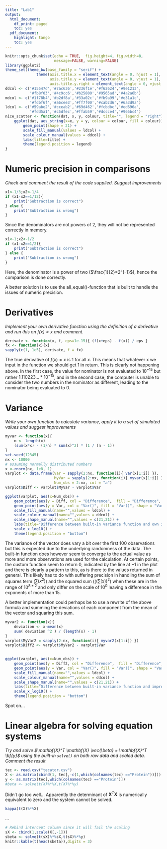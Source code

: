 ```yaml
---
title: "Lab1"
output:
  html_document:
    df_print: paged
    toc: yes
  pdf_document:
    highlight: tango
    toc: yes
---
```


```r
knitr::opts_chunk$set(echo = TRUE,  fig.height=4, fig.width=8, 
                      message=FALSE, warning=FALSE)
library(ggplot2)
theme_set(theme_bw(base_family = "serif") +
              theme(axis.title.x = element_text(angle = 0, hjust = 1),
                    axis.title.y = element_text(angle = 0, vjust = 1),
                    axis.title.y.right = element_text(angle = 0, vjust = 1)))
ddcol <- c('#15547d','#7ac636','#236f1e','#f62624','#9e1213',
           '#fb8f03','#4c9cc6','#b25800','#9565ad','#4a2a6b')
mdcol <- c('#1f78b4','#b2df8a','#33a02c','#fb9a99','#e31a1c',
           '#fdbf6f','#a6cee3','#ff7f00','#cab2d6','#6a3d9a')
ldcol <- c('#59abe2','#cceab2','#69d462','#fcbdbc','#ed696a',
           '#fdd5a1','#c5dfec','#ffab59','#dccce4','#966bc4')
nice_scatter <- function(dat, x, y, colour, title="", legend = "right"){
    ggplot(dat, aes_string(x=x, y = y, colour = colour, fill = colour)) +
        geom_point(shape = 21) +
        scale_fill_manual(values = ldcol) +
        scale_colour_manual(values = ddcol) +
        labs(title=title) +
        theme(legend.position = legend)
}
```

# Numeric precision in comparisons

*Check and comment the result of the code supplied. Suggest improvements*

```r
x1<-1/3;x2<-1/4
if (x1-x2==1/12){
    print("Subtraction is correct")
} else {
    print("Subtraction is wrong")
}
```

Since the denominators are not powers of 2, they will not be represented correctly in memory.

```r
x1<-1;x2<-1/2
if (x1-x2==1/2){
    print("Subtraction is correct")
} else {
    print("Subtraction is wrong")
}

```

Here, the denominator is a power of two ($\frac{1}{2}=2^{-1}$), hence the comparison is done correctly.

A better solution is to use the all_equal()-function that is built to handle the issues of numeric precision.

# Derivatives

*Implement your own derivative function using the definition of a derivative and run this on $f(x)=x$ and comment.*

```r
derivate <- function(x, f, eps=1e-15){ (f(x+eps) - f(x)) / eps }
fx <- function(x){x}
sapply(c(1, 1e5), derivate, f = fx)
```

The true derivative of $f(x)=x$ is $1$ for all $x$. This means that whatever x we input in the function we should get $1$ in return. This is clearly not happening above. In the first case, the value for nominator is not evaluated to $10^{-15}$ but rather $1.110223...*10^{-15}$, and in the second case, the computer is unable to consider the two numbers in the nominator as different, leading to the nominator being evaluated to $0$.

# Variance

 *Write your own function to calculate variance, apply it to a set of simulated values and suggest improvements*
 
```r
myvar <- function(x){
    n <- length(x)
    (sum(x*x) - (1/n) * sum(x)^2) * (1 / (n - 1))
}
set.seed(12345)
nx <- 10000
# assuming normally distributed numbers
x <-rnorm(nx, 1e8, 1)
varplot <- data.frame(Var = sapply(2:nx, function(i){ var(x[1:i]) }), 
                      MyVar = sapply(2:nx, function(i){ myvar(x[1:i]) }),
                      Num_obs = 2:nx, col = "a")
varplot$Diff <- varplot$MyVar - varplot$Var
```
 
 
```r
ggplot(varplot, aes(x=Num_obs)) +
    geom_point(aes(y = Diff, col = "Difference",  fill = "Difference", shape = "Difference")) +
    geom_point(aes(y = Var, col = "Var()", fill = "Var()", shape = "Var()")) +
    scale_fill_manual(name="",values = ldcol) +
    scale_colour_manual(name="",values = ddcol) +
    scale_shape_manual(name="",values = c(21,21)) +
    labs(title="Difference between built-in variance function and own implementation\n by number of observations used") +
    scale_x_log10() +
    theme(legend.position = "bottom")
```
 
The variance of the vector does vary a bit over the first 100 observations but this is expected due to the underlying randomness of the data. The built-in function does however seem to converge to the actual value as more and more observations are used for the calculation. At certain points, the custom function seem to return 0, indicated by the line at $-1$ in the plot and there is clearly a pattern to this, as is there to the values returned in general. This likely has to do with suffering precision in handling the sum of squares term ($\sum(x^2)$) and the squared sum (($\Big(\sum(x)\Big)^2$) when these are in the range of $10^{8*2}$ and only differ on the scale of $10^0$ leaving a difference in the exponents of more than 15.

A better implementation could perhaps be to use a rewrite of the above formula and summing the deviations of each component from the mean of the vector and squaring this sum.

```r
myvar2 <- function(x){
    deviation <- x-mean(x)
    sum( deviation ^2 ) / (length(x) - 1)
}
varplot$MyVar2 = sapply(2:nx, function(i){ myvar2(x[1:i]) })
varplot$Diff2 <- varplot$MyVar2 - varplot$Var
 
```

```r
ggplot(varplot, aes(x=Num_obs)) +
    geom_point(aes(y = Diff2, col = "Difference",  fill = "Difference", shape = "Difference")) +
    geom_point(aes(y = Var, col = "Var()", fill = "Var()", shape = "Var()")) +
    scale_fill_manual(name="",values = ldcol) +
    scale_colour_manual(name="",values = ddcol) +
    scale_shape_manual(name="",values = c(21,21)) +
    labs(title="Difference between built-in variance function and improved own implementation\n by number of observations used") +
    scale_x_log10() +
    theme(legend.position = "bottom")
```

Spot on...

# Linear algebra for solving equation systems

*Try and solve $\mathbf{X}^T \mathbf{X} \vec{\beta} = \mathbf{X}^T \bf{y}$ using the built-in `solve()` on both raw data and scaled data. Comment the result*

```r
tec <- read.csv("tecator.csv")
X <- as.matrix(cbind(1, tec[,-c(1,which(colnames(tec) =="Protein"))]))
y <- as.matrix(tec[,which(colnames(tec) =="Protein")])
#beta <- solve(t(X)%*%X,t(X)%*%y)
```

Didn't go too well... Apparently the determinant of  $\mathbf{X}^T \mathbf{X}$ is numerically equivalent to zero and the system cannot be solved. 

```r
kappa(t(X)%*%X)
```

...

```r
# Rebind intercept column since it will fail the scaling
sX <- cbind(1,scale(X[,-1]))
sbeta <- solve(t(sX)%*%sX,t(sX)%*%y)
knitr::kable(t(head(sbeta)),digits = 3)
```

